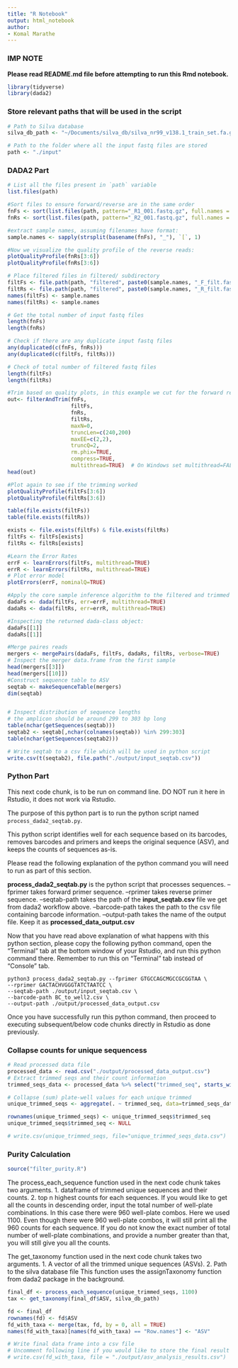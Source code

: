 ```yaml
---
title: "R Notebook"
output: html_notebook
author:
- Komal Marathe
---
```


### IMP NOTE

**Please read README.md file before attempting to run this Rmd notebook.**

```r
library(tidyverse)
library(dada2)
```


### Store relevant paths that will be used in the script
```r
# Path to Silva database
silva_db_path <- "~/Documents/silva_db/silva_nr99_v138.1_train_set.fa.gz"

# Path to the folder where all the input fastq files are stored
path <- "./input"
```


### DADA2 Part
```r
# List all the files present in `path` variable
list.files(path)

#Sort files to ensure forward/reverse are in the same order
fnFs <- sort(list.files(path, pattern="_R1_001.fastq.gz", full.names = TRUE))
fnRs <- sort(list.files(path, pattern="_R2_001.fastq.gz", full.names = TRUE))

#extract sample names, assuming filenames have format:
sample.names <- sapply(strsplit(basename(fnFs), "_"), `[`, 1)

#Now we visualize the quality profile of the reverse reads:
plotQualityProfile(fnRs[3:6])
plotQualityProfile(fnRs[3:6])

# Place filtered files in filtered/ subdirectory
filtFs <- file.path(path, "filtered", paste0(sample.names, "_F_filt.fastq.gz"))
filtRs <- file.path(path, "filtered", paste0(sample.names, "_R_filt.fastq.gz"))
names(filtFs) <- sample.names
names(filtRs) <- sample.names

# Get the total number of input fastq files
length(fnFs)
length(fnRs)

# Check if there are any duplicate input fastq files
any(duplicated(c(fnFs, fnRs)))
any(duplicated(c(filtFs, filtRs)))

# Check of total number of filtered fastq files
length(filtFs)
length(filtRs)

#Trim based on quality plots, in this example we cut for the forward reads to 240bp and the reverse reads to 200bp
out<- filterAndTrim(fnFs, 
                    filtFs, 
                    fnRs, 
                    filtRs, 
                    maxN=0, 
                    truncLen=c(240,200)
                    maxEE=c(2,2), 
                    truncQ=2, 
                    rm.phix=TRUE, 
                    compress=TRUE, 
                    multithread=TRUE)  # On Windows set multithread=FALSE
head(out)

#Plot again to see if the trimming worked
plotQualityProfile(filtFs[3:6])
plotQualityProfile(filtRs[3:6])

table(file.exists(filtFs))
table(file.exists(filtRs))

exists <- file.exists(filtFs) & file.exists(filtRs)
filtFs <- filtFs[exists]
filtRs <- filtRs[exists]

#Learn the Error Rates
errF <- learnErrors(filtFs, multithread=TRUE)
errR <- learnErrors(filtRs, multithread=TRUE)
# Plot error model
plotErrors(errF, nominalQ=TRUE)

#Apply the core sample inference algorithm to the filtered and trimmed sequence data.
dadaFs <- dada(filtFs, err=errF, multithread=TRUE)
dadaRs <- dada(filtRs, err=errR, multithread=TRUE)

#Inspecting the returned dada-class object:
dadaFs[[1]]
dadaRs[[1]]

#Merge paires reads
mergers <- mergePairs(dadaFs, filtFs, dadaRs, filtRs, verbose=TRUE)
# Inspect the merger data.frame from the first sample
head(mergers[[3]])
head(mergers[[10]])
#Construct sequence table to ASV
seqtab <- makeSequenceTable(mergers)
dim(seqtab)


# Inspect distribution of sequence lengths
# the amplicon should be around 299 to 303 bp long
table(nchar(getSequences(seqtab)))
seqtab2 <- seqtab[,nchar(colnames(seqtab)) %in% 299:303]
table(nchar(getSequences(seqtab2)))

# Write seqtab to a csv file which will be used in python script
write.csv(t(seqtab2), file.path("./output/input_seqtab.csv"))
```


### Python Part

This next code chunk, is to be run on command line. DO NOT run it here in Rstudio, it does not work via Rstudio.

The purpose of this python part is to run the python script named `process_dada2_seqtab.py`.

This python script identifies well for each sequence based on its barcodes, removes barcodes and primers and keeps the original sequence (ASV), and keeps the counts of sequences as-is.

Please read the following explanation of the python command you will need to run as part of this section.

**process_dada2_seqtab.py** is the python script that processes sequences.
--fprimer takes forward primer sequence.
--rprimer takes reverse primer sequence.
--seqtab-path takes the path of the **input_seqtab.csv** file we get from dada2 workflow above.
--barcode-path takes the path to the csv file containing barcode information.
--output-path takes the name of the output file. Keep it as **processed_data_output.csv**

Now that you have read above explanation of what happens with this python section, please copy the following python command, open the "Terminal" tab at the bottom window of your Rstudio, and run this python command there. Remember to run this on "Terminal" tab instead of "Console" tab.

```{}
python3 process_dada2_seqtab.py --fprimer GTGCCAGCMGCCGCGGTAA \
--rprimer GACTACHVGGGTATCTAATCC \
--seqtab-path ./output/input_seqtab.csv \
--barcode-path BC_to_well2.csv \
--output-path ./output/processed_data_output.csv
```

Once you have successfully run this python command, then proceed to executing subsequent/below code chunks directly in Rstudio as done previously.

### Collapse counts for unique sequencess
```r
# Read processed data file
processed_data <- read.csv("./output/processed_data_output.csv")
# Extract trimmed seqs and their count information
trimmed_seqs_data <- processed_data %>% select("trimmed_seq", starts_with("Plate"))

# Collapse (sum) plate-well values for each unique trimmed 
unique_trimmed_seqs <- aggregate(. ~ trimmed_seq, data=trimmed_seqs_data, FUN=sum)

rownames(unique_trimmed_seqs) <- unique_trimmed_seqs$trimmed_seq
unique_trimmed_seqs$trimmed_seq <- NULL

# write.csv(unique_trimmed_seqs, file="unique_trimmed_seqs_data.csv")
```


### Purity Calculation
```r
source("filter_purity.R")
```

The process_each_sequence function used in the next code chunk takes two arguments.
1. dataframe of trimmed unique sequences and their counts.
2. top n highest counts for each sequences. If you would like to get all the counts in descending order,
input the total number of well-plate combinations. In this case there were 960 well-plate combos.
Here we used 1100. Even though there were 960 well-plate combos, it will still print all the 960 counts for each sequence.
If you do not know the exact number of total number of well-plate combinations, and provide a number greater than that,
you will still give you all the counts.


The get_taxonomy function used in the next code chunk  takes two arguments.
1. A vector of all the trimmed unique sequences (ASVs).
2. Path to the silva database file
This function uses the assignTaxonomy function from dada2 package in the background.

```r
final_df <- process_each_sequence(unique_trimmed_seqs, 1100)
tax <- get_taxonomy(final_df$ASV, silva_db_path)

fd <- final_df
rownames(fd) <- fd$ASV
fd_with_taxa <- merge(tax, fd, by = 0, all = TRUE)
names(fd_with_taxa)[names(fd_with_taxa) == "Row.names"] <- "ASV"

# Write final data frame into a csv file
# Uncomment following line if you would like to store the final result in a csv
# write.csv(fd_with_taxa, file = "./output/asv_analysis_results.csv")
```



